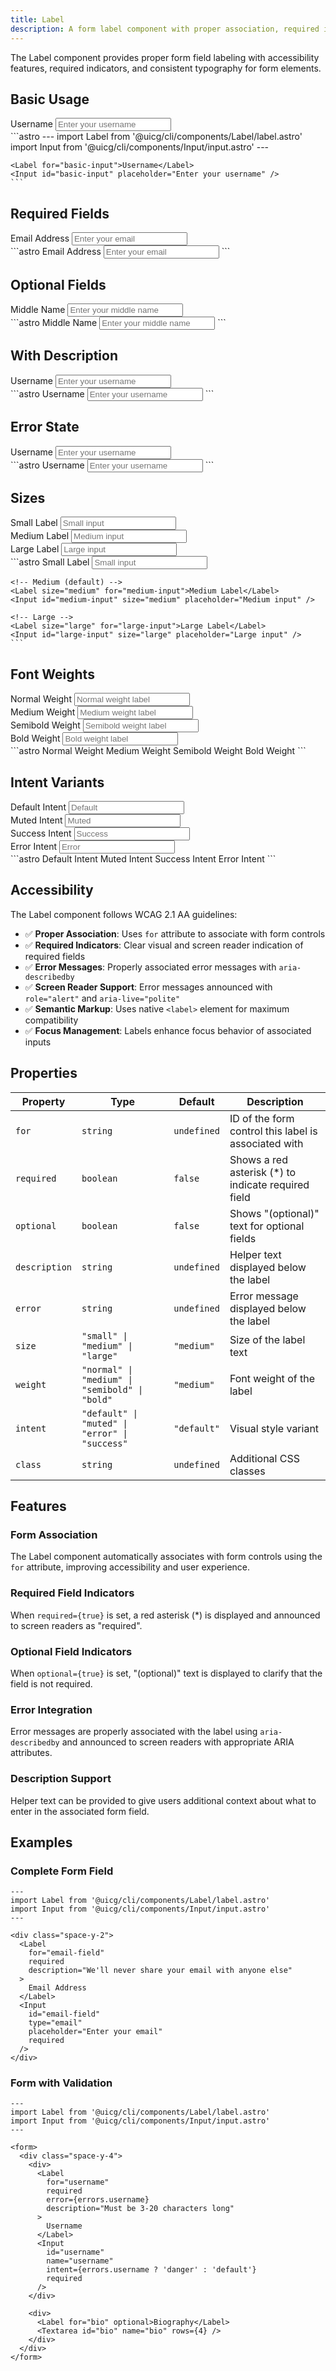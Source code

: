 ```yaml
---
title: Label
description: A form label component with proper association, required indicators, and accessibility features
---
```



The Label component provides proper form field labeling with accessibility features, required indicators, and consistent typography for form elements.

## Basic Usage

<Tabs>
  <TabItem label="Preview">
    <div class="not-content border border-gray-100 dark:border-gray-800 rounded-lg p-6 bg-white dark:bg-gray-900">
      <div class="space-y-4">
        <Label for="basic-input">Username</Label>
        <Input id="basic-input" placeholder="Enter your username" />
      </div>
    </div>
  </TabItem>
  <TabItem label="Code">
    ```astro
    ---
    import Label from '@uicg/cli/components/Label/label.astro'
    import Input from '@uicg/cli/components/Input/input.astro'
    ---

    <Label for="basic-input">Username</Label>
    <Input id="basic-input" placeholder="Enter your username" />
    ```
  </TabItem>
</Tabs>

## Required Fields

<Tabs>
  <TabItem label="Preview">
    <div class="not-content border border-gray-100 dark:border-gray-800 rounded-lg p-6 bg-white dark:bg-gray-900">
      <div class="space-y-4">
        <Label for="required-input" required>Email Address</Label>
        <Input id="required-input" type="email" placeholder="Enter your email" required />
      </div>
    </div>
  </TabItem>
  <TabItem label="Code">
    ```astro
    <Label for="required-input" required>Email Address</Label>
    <Input id="required-input" type="email" placeholder="Enter your email" required />
    ```
  </TabItem>
</Tabs>

## Optional Fields

<Tabs>
  <TabItem label="Preview">
    <div class="not-content border border-gray-100 dark:border-gray-800 rounded-lg p-6 bg-white dark:bg-gray-900">
      <div class="space-y-4">
        <Label for="optional-input" optional>Middle Name</Label>
        <Input id="optional-input" placeholder="Enter your middle name" />
      </div>
    </div>
  </TabItem>
  <TabItem label="Code">
    ```astro
    <Label for="optional-input" optional>Middle Name</Label>
    <Input id="optional-input" placeholder="Enter your middle name" />
    ```
  </TabItem>
</Tabs>

## With Description

<Tabs>
  <TabItem label="Preview">
    <div class="not-content border border-gray-100 dark:border-gray-800 rounded-lg p-6 bg-white dark:bg-gray-900">
      <div class="space-y-4">
        <Label 
          for="description-input" 
          required
          description="Choose a unique username that will be visible to other users"
        >
          Username
        </Label>
        <Input id="description-input" placeholder="Enter your username" />
      </div>
    </div>
  </TabItem>
  <TabItem label="Code">
    ```astro
    <Label 
      for="description-input" 
      required
      description="Choose a unique username that will be visible to other users"
    >
      Username
    </Label>
    <Input id="description-input" placeholder="Enter your username" />
    ```
  </TabItem>
</Tabs>

## Error State

<Tabs>
  <TabItem label="Preview">
    <div class="not-content border border-gray-100 dark:border-gray-800 rounded-lg p-6 bg-white dark:bg-gray-900">
      <div class="space-y-4">
        <Label 
          for="error-input" 
          required
          error="This username is already taken"
        >
          Username
        </Label>
        <Input id="error-input" placeholder="Enter your username" intent="danger" />
      </div>
    </div>
  </TabItem>
  <TabItem label="Code">
    ```astro
    <Label 
      for="error-input" 
      required
      error="This username is already taken"
    >
      Username
    </Label>
    <Input id="error-input" placeholder="Enter your username" intent="danger" />
    ```
  </TabItem>
</Tabs>

## Sizes

<Tabs>
  <TabItem label="Preview">
    <div class="not-content border border-gray-100 dark:border-gray-800 rounded-lg p-6 bg-white dark:bg-gray-900 space-y-6">
      <div>
        <Label size="small" for="small-input">Small Label</Label>
        <Input id="small-input" size="small" placeholder="Small input" />
      </div>
      <div>
        <Label size="medium" for="medium-input">Medium Label</Label>
        <Input id="medium-input" size="medium" placeholder="Medium input" />
      </div>
      <div>
        <Label size="large" for="large-input">Large Label</Label>
        <Input id="large-input" size="large" placeholder="Large input" />
      </div>
    </div>
  </TabItem>
  <TabItem label="Code">
    ```astro
    <!-- Small -->
    <Label size="small" for="small-input">Small Label</Label>
    <Input id="small-input" size="small" placeholder="Small input" />

    <!-- Medium (default) -->
    <Label size="medium" for="medium-input">Medium Label</Label>
    <Input id="medium-input" size="medium" placeholder="Medium input" />

    <!-- Large -->
    <Label size="large" for="large-input">Large Label</Label>
    <Input id="large-input" size="large" placeholder="Large input" />
    ```
  </TabItem>
</Tabs>

## Font Weights

<Tabs>
  <TabItem label="Preview">
    <div class="not-content border border-gray-100 dark:border-gray-800 rounded-lg p-6 bg-white dark:bg-gray-900 space-y-4">
      <div>
        <Label weight="normal" for="normal-input">Normal Weight</Label>
        <Input id="normal-input" placeholder="Normal weight label" />
      </div>
      <div>
        <Label weight="medium" for="medium-weight-input">Medium Weight</Label>
        <Input id="medium-weight-input" placeholder="Medium weight label" />
      </div>
      <div>
        <Label weight="semibold" for="semibold-input">Semibold Weight</Label>
        <Input id="semibold-input" placeholder="Semibold weight label" />
      </div>
      <div>
        <Label weight="bold" for="bold-input">Bold Weight</Label>
        <Input id="bold-input" placeholder="Bold weight label" />
      </div>
    </div>
  </TabItem>
  <TabItem label="Code">
    ```astro
    <Label weight="normal" for="normal-input">Normal Weight</Label>
    <Label weight="medium" for="medium-input">Medium Weight</Label>
    <Label weight="semibold" for="semibold-input">Semibold Weight</Label>
    <Label weight="bold" for="bold-input">Bold Weight</Label>
    ```
  </TabItem>
</Tabs>

## Intent Variants

<Tabs>
  <TabItem label="Preview">
    <div class="not-content border border-gray-100 dark:border-gray-800 rounded-lg p-6 bg-white dark:bg-gray-900 space-y-4">
      <div>
        <Label intent="default" for="default-intent">Default Intent</Label>
        <Input id="default-intent" placeholder="Default" />
      </div>
      <div>
        <Label intent="muted" for="muted-intent">Muted Intent</Label>
        <Input id="muted-intent" placeholder="Muted" />
      </div>
      <div>
        <Label intent="success" for="success-intent">Success Intent</Label>
        <Input id="success-intent" intent="success" placeholder="Success" />
      </div>
      <div>
        <Label intent="error" for="error-intent">Error Intent</Label>
        <Input id="error-intent" intent="danger" placeholder="Error" />
      </div>
    </div>
  </TabItem>
  <TabItem label="Code">
    ```astro
    <Label intent="default" for="default-intent">Default Intent</Label>
    <Label intent="muted" for="muted-intent">Muted Intent</Label>
    <Label intent="success" for="success-intent">Success Intent</Label>
    <Label intent="error" for="error-intent">Error Intent</Label>
    ```
  </TabItem>
</Tabs>

## Accessibility

The Label component follows WCAG 2.1 AA guidelines:

- ✅ **Proper Association**: Uses `for` attribute to associate with form controls
- ✅ **Required Indicators**: Clear visual and screen reader indication of required fields
- ✅ **Error Messages**: Properly associated error messages with `aria-describedby`
- ✅ **Screen Reader Support**: Error messages announced with `role="alert"` and `aria-live="polite"`
- ✅ **Semantic Markup**: Uses native `<label>` element for maximum compatibility
- ✅ **Focus Management**: Labels enhance focus behavior of associated inputs

## Properties

| Property | Type | Default | Description |
|----------|------|---------|-------------|
| `for` | `string` | `undefined` | ID of the form control this label is associated with |
| `required` | `boolean` | `false` | Shows a red asterisk (*) to indicate required field |
| `optional` | `boolean` | `false` | Shows "(optional)" text for optional fields |
| `description` | `string` | `undefined` | Helper text displayed below the label |
| `error` | `string` | `undefined` | Error message displayed below the label |
| `size` | `"small" \| "medium" \| "large"` | `"medium"` | Size of the label text |
| `weight` | `"normal" \| "medium" \| "semibold" \| "bold"` | `"medium"` | Font weight of the label |
| `intent` | `"default" \| "muted" \| "error" \| "success"` | `"default"` | Visual style variant |
| `class` | `string` | `undefined` | Additional CSS classes |

## Features

### Form Association
The Label component automatically associates with form controls using the `for` attribute, improving accessibility and user experience.

### Required Field Indicators
When `required={true}` is set, a red asterisk (*) is displayed and announced to screen readers as "required".

### Optional Field Indicators
When `optional={true}` is set, "(optional)" text is displayed to clarify that the field is not required.

### Error Integration
Error messages are properly associated with the label using `aria-describedby` and announced to screen readers with appropriate ARIA attributes.

### Description Support
Helper text can be provided to give users additional context about what to enter in the associated form field.

## Examples

### Complete Form Field

```astro
---
import Label from '@uicg/cli/components/Label/label.astro'
import Input from '@uicg/cli/components/Input/input.astro'
---

<div class="space-y-2">
  <Label 
    for="email-field"
    required
    description="We'll never share your email with anyone else"
  >
    Email Address
  </Label>
  <Input 
    id="email-field"
    type="email" 
    placeholder="Enter your email"
    required
  />
</div>
```

### Form with Validation

```astro
---
import Label from '@uicg/cli/components/Label/label.astro'
import Input from '@uicg/cli/components/Input/input.astro'
---

<form>
  <div class="space-y-4">
    <div>
      <Label 
        for="username"
        required
        error={errors.username}
        description="Must be 3-20 characters long"
      >
        Username
      </Label>
      <Input 
        id="username"
        name="username"
        intent={errors.username ? 'danger' : 'default'}
        required
      />
    </div>
    
    <div>
      <Label for="bio" optional>Biography</Label>
      <Textarea id="bio" name="bio" rows={4} />
    </div>
  </div>
</form>
```
